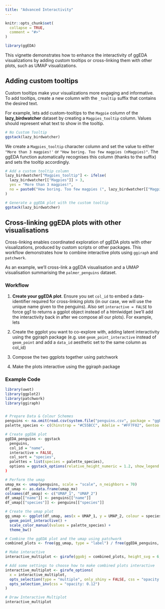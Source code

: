 ```yaml
---
title: "Advanced Interactivity"
---
```


```r
knitr::opts_chunk$set(
  collapse = TRUE,
  comment = "#>"
)
```

```r
library(ggEDA)
```

This vignette demonstrates how to enhance the interactivity of ggEDA visualizations by adding custom tooltips or cross-linking them with other plots, such as UMAP visualizations.

## Adding custom tooltips

Custom tooltips make your visualizations more engaging and informative. To add tooltips, create a new column with the `_tooltip` suffix that contains the desired text.

For example, lets add custom-tooltips to the `Magpie` column of the **lazy_birdwatcher** dataset by creating a `Magpies_tooltip` column. Values should represent what text to show in the tooltip.

```r
# No Custom Tooltip
ggstack(lazy_birdwatcher)
```

We create a `Magpies_tooltip` character column and set the value to either `"More than 3 magpies!'` or `"How boring. Too few magpies (nMagpies)"`. The ggEDA function automatically recognises this column (thanks to the suffix) and sets the tooltip accordingly.

```r
# Add a custom tooltip column
lazy_birdwatcher["Magpies_tooltip"] <- ifelse(
  lazy_birdwatcher[["Magpies"]] > 3,
  yes = "More than 3 magpies!",
  no = paste0("How boring. Too few magpies (", lazy_birdwatcher[["Magpies"]], ")")
)

# Generate a ggEDA plot with the custom tooltip
ggstack(lazy_birdwatcher)
```

## Cross-linking ggEDA plots with other visualisations

Cross-linking enables coordinated exploration of ggEDA plots with other visualizations, produced by custom scripts or other packages. This workflow demonstrates how to combine interactive plots using `ggiraph` and `patchwork`.

As an example, we'll cross-link a ggEDA visualisation and a UMAP visualisation summarising the `palmer_penguins` dataset.

### Workflow

1.  **Create your ggEDA plot**. Ensure you set `col_id` to embed a data-identifier required for cross-linking plots (in our case, we will use the unique name given to the penguins). Also set `interactive = FALSE` to force gg1 to returns a ggplot object instead of a htmlwidget (we'll add the interactivity back in after we compose all our plots). For example, lets

2.  Create the ggplot you want to co-explore with, adding latent interactivity using the ggiraph package (e.g. use `geom_point_interactive` instead of `geom_point` and add a `data_id` aesthetic set to the same column as col_id)

3.  Compose the two ggplots together using patchwork

4.  Make the plots interactive using the ggiraph package

### Example Code

```r
library(uwot)
library(ggplot2)
library(patchwork)
library(ggiraph)


# Prepare Data & Colour Schemes
penguins <- na.omit(read.csv(system.file("penguins.csv", package = "ggEDA")))
palette_species <- c(Chinstrap = "#C55BCC", Adelie = "#FF7F02", Gentoo = "#047476")

# Create ggEDA plot
ggEDA_penguins <- ggstack
  penguins,
  col_id = "name",
  interactive = FALSE,
  col_sort = "species",
  palettes = list(species = palette_species),
  options = ggstack_options(relative_height_numeric = 1.2, show_legend = FALSE)
)

# Perform the umap
umap_mx <- umap(penguins, scale = "scale", n_neighbors = 70)
df_umap <- as.data.frame(umap_mx)
colnames(df_umap) <- c("UMAP_1", "UMAP_2")
df_umap[["name"]] <- penguins[["name"]]
df_umap[["species"]] <- penguins[["species"]]

# Create the umap plot
gg_umap <- ggplot(df_umap, aes(x = UMAP_1, y = UMAP_2, colour = species, data_id = name)) +
  geom_point_interactive() +
  scale_color_manual(values = palette_species) +
  theme_bw()

# Combine the ggEDA plot and the umap using patchwork
combined_plots <- free(gg_umap, type = "label") / free(ggEDA_penguins, side = "tb")

# Make interactive
interactive_multiplot <- girafe(ggobj = combined_plots, height_svg = 6, width_svg = 10, options)

# Add some settings to choose how to make combined plots interactive
interactive_multiplot <- girafe_options(
  x = interactive_multiplot,
  opts_selection(type = "multiple", only_shiny = FALSE, css = "opacity: 1"),
  opts_selection_inv(css = "opacity: 0.12")
)

# Draw Interactive Multiplot
interactive_multiplot
```
